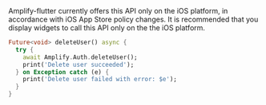 <Callout>
  Amplify-flutter currently offers this API only on the iOS platform, in
  accordance with iOS App Store policy changes. It is recommended that you
  display widgets to call this API only on the the iOS platform.
</Callout>

```dart
Future<void> deleteUser() async {
  try {
    await Amplify.Auth.deleteUser();
    print('Delete user succeeded');
  } on Exception catch (e) {
    print('Delete user failed with error: $e');
  }
}
```
